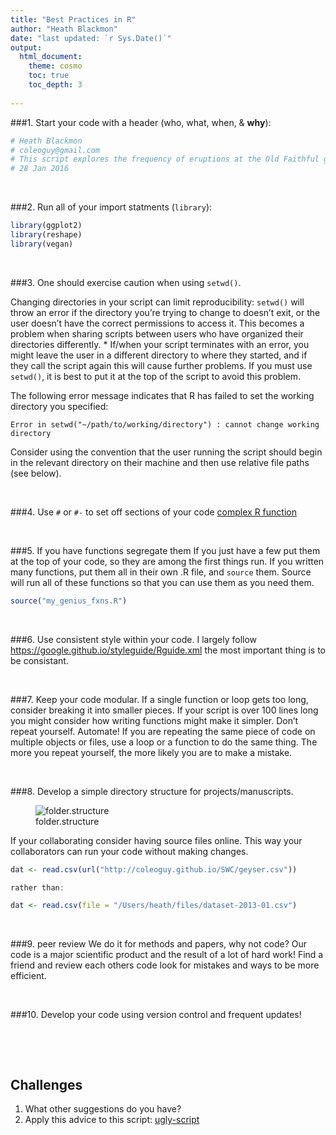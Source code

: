 ```yaml
---
title: "Best Practices in R"
author: "Heath Blackmon"
date: "last updated: `r Sys.Date()`"
output: 
  html_document:
    theme: cosmo
    toc: true
    toc_depth: 3
  
---
```



###1. Start your code with a header (who, what, when, & **why**):
```r
# Heath Blackmon
# coleoguy@gmail.com
# This script explores the frequency of eruptions at the Old Faithful geyser
# 28 Jan 2016
```

&nbsp;

###2. Run all of your import statments (`library`):
  
```r
library(ggplot2)
library(reshape)
library(vegan)
```

&nbsp;


###3. One should exercise caution when using `setwd()`. 

Changing directories in your script can limit reproducibility: `setwd()` will throw an error if the directory you're trying to change to doesn't exit, or the user doesn't have the correct permissions to access it. This becomes a problem when sharing scripts between users who have organized their directories differently.
* If/when your script terminates with an error, you might leave the user in a different directory to where they started, and if they call the script again this will cause further problems. If you must use `setwd()`, it is best to put it at the top of the script to avoid this problem.

The following error message indicates that R has failed to set the working directory you specified:

```
Error in setwd("~/path/to/working/directory") : cannot change working directory
```

Consider using the convention that the user running the script should begin in the relevant directory on their machine and then use relative file paths (see below). 

&nbsp;

###4. Use `#` or `#-` to set off sections of your code 
[complex R function](https://github.com/coleoguy/evobir/blob/master/R/AncCond.R)


&nbsp;

###5. If you have functions segregate them
If you just have a few put them at the top of your code, so they are among the first things run. If you written many functions, put them all in their own .R file, and `source` them. Source will run all of these functions so that you can use them as you need them.

```r
source("my_genius_fxns.R")
```

&nbsp;

###6. Use consistent style within your code.
I largely follow <https://google.github.io/styleguide/Rguide.xml> the most important thing is to be consistant.

&nbsp;

###7. Keep your code modular. 
If a single function or loop gets too long, consider breaking it into smaller pieces. If your script is over 100 lines long you might consider how writing functions might make it simpler. Don't repeat yourself. Automate! If you are repeating the same piece of code on multiple objects or files, use a loop or a function to do the same thing. The more you repeat yourself, the more likely you are to make a mistake.

&nbsp;

###8. Develop a simple directory structure for projects/manuscripts.  

![folder.structure](./images/dummy.png)

If your collaborating consider having source files online. This way your collaborators can run your code without making changes.

```r
dat <- read.csv(url("http://coleoguy.github.io/SWC/geyser.csv"))

rather than:

dat <- read.csv(file = "/Users/heath/files/dataset-2013-01.csv")
```

&nbsp;

###9. peer review 
We do it for methods and papers, why not code? Our code is a major scientific product and the result of a lot of hard work!  Find a friend and review each others code look for mistakes and ways to be more efficient.

&nbsp;

###10. Develop your code using version control and frequent updates!

&nbsp;

&nbsp;

## Challenges

1. What other suggestions do you have?
2. Apply this advice to this script: [ugly-script](http://coleoguy.github.io/SWC/bad-script.R)

&nbsp;


